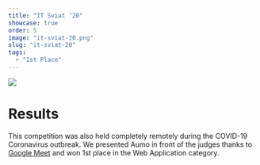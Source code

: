 ```yaml
---
title: "IT Sviat ’20"
showcase: true
order: 5
image: "it-sviat-20.png"
slug: "it-sviat-20"
tags:
  - "1st Place"
---
```


![](/it-sviat-20.png)

# Results

This competition was also held completely remotely during the COVID-19 Coronavirus outbreak.
We presented Aumo in front of the judges thanks to [Google Meet](https://meet.google.com) and won 1st place in the Web Application category.
